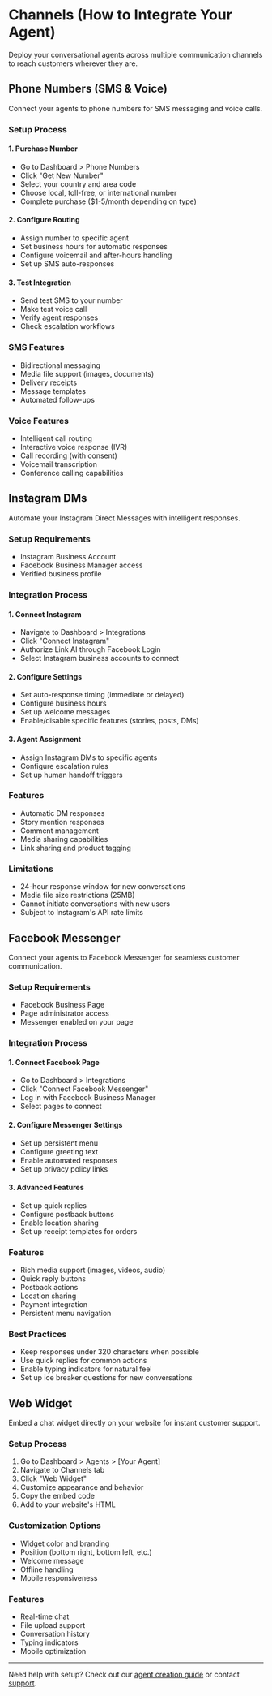 # Channels (How to Integrate Your Agent)

Deploy your conversational agents across multiple communication channels to reach customers wherever they are.

## Phone Numbers (SMS & Voice)

Connect your agents to phone numbers for SMS messaging and voice calls.

### Setup Process

#### 1. Purchase Number
- Go to Dashboard > Phone Numbers
- Click "Get New Number"
- Select your country and area code
- Choose local, toll-free, or international number
- Complete purchase ($1-5/month depending on type)

#### 2. Configure Routing
- Assign number to specific agent
- Set business hours for automatic responses
- Configure voicemail and after-hours handling
- Set up SMS auto-responses

#### 3. Test Integration
- Send test SMS to your number
- Make test voice call
- Verify agent responses
- Check escalation workflows

### SMS Features
- Bidirectional messaging
- Media file support (images, documents)
- Delivery receipts
- Message templates
- Automated follow-ups

### Voice Features
- Intelligent call routing
- Interactive voice response (IVR)
- Call recording (with consent)
- Voicemail transcription
- Conference calling capabilities

## Instagram DMs

Automate your Instagram Direct Messages with intelligent responses.

### Setup Requirements
- Instagram Business Account
- Facebook Business Manager access
- Verified business profile

### Integration Process

#### 1. Connect Instagram
- Navigate to Dashboard > Integrations
- Click "Connect Instagram"
- Authorize Link AI through Facebook Login
- Select Instagram business accounts to connect

#### 2. Configure Settings
- Set auto-response timing (immediate or delayed)
- Configure business hours
- Set up welcome messages
- Enable/disable specific features (stories, posts, DMs)

#### 3. Agent Assignment
- Assign Instagram DMs to specific agents
- Configure escalation rules
- Set up human handoff triggers

### Features
- Automatic DM responses
- Story mention responses
- Comment management
- Media sharing capabilities
- Link sharing and product tagging

### Limitations
- 24-hour response window for new conversations
- Media file size restrictions (25MB)
- Cannot initiate conversations with new users
- Subject to Instagram's API rate limits

## Facebook Messenger

Connect your agents to Facebook Messenger for seamless customer communication.

### Setup Requirements
- Facebook Business Page
- Page administrator access
- Messenger enabled on your page

### Integration Process

#### 1. Connect Facebook Page
- Go to Dashboard > Integrations
- Click "Connect Facebook Messenger"
- Log in with Facebook Business Manager
- Select pages to connect

#### 2. Configure Messenger Settings
- Set up persistent menu
- Configure greeting text
- Enable automated responses
- Set up privacy policy links

#### 3. Advanced Features
- Set up quick replies
- Configure postback buttons
- Enable location sharing
- Set up receipt templates for orders

### Features
- Rich media support (images, videos, audio)
- Quick reply buttons
- Postback actions
- Location sharing
- Payment integration
- Persistent menu navigation

### Best Practices
- Keep responses under 320 characters when possible
- Use quick replies for common actions
- Enable typing indicators for natural feel
- Set up ice breaker questions for new conversations

## Web Widget

Embed a chat widget directly on your website for instant customer support.

### Setup Process
1. Go to Dashboard > Agents > [Your Agent]
2. Navigate to Channels tab
3. Click "Web Widget"
4. Customize appearance and behavior
5. Copy the embed code
6. Add to your website's HTML

### Customization Options
- Widget color and branding
- Position (bottom right, bottom left, etc.)
- Welcome message
- Offline handling
- Mobile responsiveness

### Features
- Real-time chat
- File upload support
- Conversation history
- Typing indicators
- Mobile optimization

---

Need help with setup? Check out our [agent creation guide](/agents) or contact [support](mailto:support@getlinkai.com). 